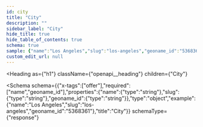 ```yaml
---
id: city
title: "City"
description: ""
sidebar_label: "City"
hide_title: true
hide_table_of_contents: true
schema: true
sample: {"name":"Los Angeles","slug":"los-angeles","geoname_id":"5368361"}
custom_edit_url: null
---
```



<Heading
  as={"h1"}
  className={"openapi__heading"}
  children={"City"}
>
</Heading>





<Schema
  schema={{"x-tags":["offer"],"required":["name","geoname_id"],"properties":{"name":{"type":"string"},"slug":{"type":"string"},"geoname_id":{"type":"string"}},"type":"object","example":{"name":"Los Angeles","slug":"los-angeles","geoname_id":"5368361"},"title":"City"}}
  schemaType={"response"}
>
  
</Schema>
            